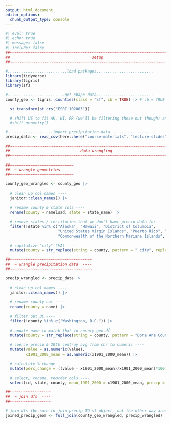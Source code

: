 ```yaml
---
output: html_document
editor_options: 
  chunk_output_type: console
---
```


```r
#| eval: true
#| echo: true
#| message: false
#| include: false
##~~~~~~~~~~~~~~~~~~~~~~~~~~~~~~~~~~~~~~~~~~~~~~~~~~~~~~~~~~~~~~~~~~~~~~~~~~~~~~
##                                    setup                                 ----
##~~~~~~~~~~~~~~~~~~~~~~~~~~~~~~~~~~~~~~~~~~~~~~~~~~~~~~~~~~~~~~~~~~~~~~~~~~~~~~

#..........................load packages.........................
library(tidyverse)
library(tigris)
library(sf)

#.........................get shape data.........................
county_geo <- tigris::counties(class = "sf", cb = TRUE) |> # cb = TRUE to use cartographic boundary files
  
  st_transform(st_crs("ESRI:102003"))

  # shift US to fit AK, HI, PR (we'll be filtering these out though) and transform CRS to USA Contiguous Albers Equal Area Conic (ESRI:102003) ----
  #shift_geometry()

#....................import precipitation data...................
precip_data <- read_csv(here::here("course-materials", "lecture-slides", "data", "county-jan20-dec24-precip.csv"), skip = 4)

##~~~~~~~~~~~~~~~~~~~~~~~~~~~~~~~~~~~~~~~~~~~~~~~~~~~~~~~~~~~~~~~~~~~~~~~~~~~~~~
##                               data wrangling                             ----
##~~~~~~~~~~~~~~~~~~~~~~~~~~~~~~~~~~~~~~~~~~~~~~~~~~~~~~~~~~~~~~~~~~~~~~~~~~~~~~
     
##~~~~~~~~~~~~~~~~~~~~~~~~~~~~
##  ~ wrangle geometries  ----
##~~~~~~~~~~~~~~~~~~~~~~~~~~~~

county_geo_wrangled <- county_geo |>
  
  # clean up col names ----
  janitor::clean_names() |>
  
  # rename county & state cols ----
  rename(county = namelsad, state = state_name) |>
  
  # remove states / territories that we don't have precip data for ----
  filter(!state %in% c("Alaska", "Hawaii", "District of Columbia",
                       "United States Virgin Islands", "Puerto Rico", "American Samoa",
                       "Commonwealth of the Northern Mariana Islands", "Guam")) |>
  
  # capitalize "city" (VA) ----
  mutate(county = str_replace(string = county, pattern = " city", replacement = " City"))

##~~~~~~~~~~~~~~~~~~~~~~~~~~~~~~~~~~~~
##  ~ wrangle precipitation data  ----
##~~~~~~~~~~~~~~~~~~~~~~~~~~~~~~~~~~~~

precip_wrangled <- precip_data |>
  
  # clean up col names ----
  janitor::clean_names() |>
  
  # rename county col ----
  rename(county = name) |>
  
  # filter out DC ----
  filter(!county %in% c("Washington, D.C.")) |>
  
  # update name to match that in county_geo df ----
  mutate(county = str_replace(string = county, pattern = "Dona Ana County", replacement = "Doña Ana County")) |>
  
  # coerce precip & 20th centruy avg from chr to numeric ----
  mutate(value = as.numeric(value),
         x1901_2000_mean = as.numeric(x1901_2000_mean)) |>
  
  # calculate % change ----
  mutate(perc_change = ((value - x1901_2000_mean)/x1901_2000_mean)*100) |>
  
  # select, rename, reorder cols ----
  select(id, state, county, mean_1901_2000 = x1901_2000_mean, precip = value, perc_change, anomaly_1901_2000_base_period)

##~~~~~~~~~~~~~~~~~~
##  ~ join dfs  ----
##~~~~~~~~~~~~~~~~~~

# join dfs (be sure to join precip TO sf object, not the other way around; see https://github.com/tidyverse/ggplot2/issues/3936 & https://map-rfun.library.duke.edu/032_thematic_mapping_geom_sf.html)) -------
joined_precip_geom <- full_join(county_geo_wrangled, precip_wrangled) 
```

<!-- --- -->

<!-- DATA WRANGLING ALTERNATIVE: USING THE {maps} PACKAGE -->

<!-- Here, we'll wrangle our precipitation data, then join it with our US county data (courtesy of the [`{maps}` package](https://cran.r-project.org/web/packages/maps/index.html)): -->

<!-- ```{r} -->
<!-- #| eval: false -->
<!-- #| echo: false -->
<!-- ##~~~~~~~~~~~~~~~~~~~~~~~~~~~~~~~~~~~~~~~~~~~~~~~~~~~~~~~~~~~~~~~~~~~~~~~~~~~~~~ -->
<!-- ##                                    setup                                 ---- -->
<!-- ##~~~~~~~~~~~~~~~~~~~~~~~~~~~~~~~~~~~~~~~~~~~~~~~~~~~~~~~~~~~~~~~~~~~~~~~~~~~~~~ -->

<!-- #..........................load packages......................... -->
<!-- library(tidyverse) -->
<!-- library(maps) -->

<!-- #.........................get shape data......................... -->
<!-- states <- map_data("state") -->
<!-- counties <- map_data("county") -->

<!-- #....................import precipitation data................... -->
<!-- precip_counties <- read_csv(here::here("slides", "data", "county-jan19-dec23-precip.csv"), skip = 4) |> -->
<!--   janitor::clean_names() -->

<!-- ##~~~~~~~~~~~~~~~~~~~~~~~~~~~~~~~~~~~~~~~~~~~~~~~~~~~~~~~~~~~~~~~~~~~~~~~~~~~~~~ -->
<!-- ##                               data wrangling                             ---- -->
<!-- ##~~~~~~~~~~~~~~~~~~~~~~~~~~~~~~~~~~~~~~~~~~~~~~~~~~~~~~~~~~~~~~~~~~~~~~~~~~~~~~ -->

<!-- #..............update names of counties df variables............. -->
<!-- us_counties <- counties |> -->

<!--   # select / rename cols of interest ---- -->
<!--   select(state = region, county = subregion, long, lat, group, order) |> -->

<!--   # make all county & state names Title Case ---- -->
<!--   mutate(county = str_to_title(county), -->
<!--          state = str_to_title(state)) |> -->

<!--   # fix different spellings so that they match county names in precip data ---- -->
<!--   mutate(county = case_when( -->
<!--     county == "De Kalb" ~ "DeKalb", -->
<!--     county == "De Soto" ~ "DeSoto", # works for FL & MI -->
<!--     county == "Du Page" ~ "DuPage", -->
<!--     county == "La Porte" ~ "LaPorte", -->
<!--     county == "Obrien" ~ "O'Brien", -->
<!--     county == "Prince Georges" ~ "Prince George's", -->
<!--     county == "Queen Annes" ~ "Queen Anne's", -->
<!--     county == "Ste Genevieve" ~ "Ste. Genevieve", -->
<!--     county == "La Moure" ~ "LaMoure", -->
<!--     state == "Texas" & county == "De Witt" ~ "DeWitt", -->
<!--     # county == "St. Marys" ~ "St. Mary's", # isn't working?? -->
<!--     TRUE ~ county -->
<!--     )) |> -->
<!--   mutate(county = str_replace(string = county, pattern = "St ", replacement = "St. ")) |> -->

<!--   # remove DC & Yellowstone National Park ---- -->
<!--   filter(!state %in% c("District Of Columbia")) |> -->
<!--   filter(!county %in% c("Yellowstone National")) -->


<!-- #..........clean precip data & make sure var names match......... -->
<!-- precip_counties_wrangled <- precip_counties |> -->

<!--   # more intuitive col name ---- -->
<!--   rename(county = name) |> -->

<!--   # make all county & state names lower case ---- -->
<!--   mutate(county = str_to_lower(county), -->
<!--          state = str_to_lower(state)) |> -->

<!--   # remove recurring patterns ---- -->
<!--   mutate(county = str_remove(county, pattern = " county")) |> # across all county names -->
<!--   mutate(county = str_remove(county, pattern = " parish")) |> # LA -->

<!--   # make state & county names Title Case again ---- -->
<!--   mutate(county = str_to_title(county), -->
<!--          state = str_to_title(state)) |> -->

<!--   # fix different spellings so that they match county names in precip data ---- -->
<!--   mutate(county = case_when( -->
<!--     county == "Dekalb" ~ "DeKalb", -->
<!--     county == "Desoto" ~ "DeSoto", # works for FL & MI -->
<!--     state == "Louisiana" & county == "De Soto" ~ "DeSoto", -->
<!--     county == "Dupage" ~ "DuPage", -->
<!--     county == "Lasalle" ~ "La Salle", -->
<!--     county == "Laporte" ~ "LaPorte", -->
<!--     county == "O'brien" ~ "O'Brien", -->
<!--     county == "Lamoure" ~ "LaMoure", -->
<!--     state == "Texas" & county == "Dewitt" ~ "DeWitt", -->
<!--     county == "St. Mary's" ~ "St. Marys", -->
<!--     county == "Suffolk City" ~ "Suffolk", -->
<!--     county == "Hampton City" ~ "Hampton", -->
<!--     county == "Virginia Beach City" ~ "Virginia Beach", -->
<!--     county == "Newport News City" ~ "Newport News", -->
<!--     county == "Norfolk City" ~ "Norfolk", -->
<!--     TRUE ~ county -->
<!--   )) |> -->

<!--   # remove DC & other non-counties -->
<!--   filter(!county %in% c("Washington, D.c.", "Alexandria City", "Bristol City")) |> -->

<!--   # coerce precip & 20th centruy avg from chr to numeric ---- -->
<!--   mutate(value = as.numeric(value), -->
<!--          x1901_2000_mean = as.numeric(x1901_2000_mean)) |> -->

<!--   # calculate % change ---- -->
<!--   mutate(perc_change = ((value - x1901_2000_mean)/x1901_2000_mean)*100) |> -->

<!--   # select & rename cols ---- -->
<!--   select(state, county, mean_1901_2000 = x1901_2000_mean, precip = value, perc_change, anomaly_1901_2000_base_period) -->

<!-- ##~~~~~~~~~~~~~~~~~~~~~~~~~~~~~~~~~~~~~~~~~~~~~~~~~~~~~~~~~~~~~~~~~~~~ -->
<!-- ##  ~ used to identify which county names don't match across dfs  ---- -->
<!-- ##~~~~~~~~~~~~~~~~~~~~~~~~~~~~~~~~~~~~~~~~~~~~~~~~~~~~~~~~~~~~~~~~~~~~ -->

<!-- # unique_us_counties <- us_counties |> -->
<!-- #   distinct(state, county) -->
<!-- # -->
<!-- # unique_precip_counties <- precip_counties_wrangled |> -->
<!-- #   distinct(state, county) -->
<!-- # -->
<!-- # missing_from_us_counties <- anti_join(unique_precip_counties, unique_us_counties) |> -->
<!-- #   rename(county_in_us = county) -->
<!-- # -->
<!-- # missing_from_precip_counties <- anti_join(unique_us_counties, unique_precip_counties) |> -->
<!-- #   rename(county_in_precip = county) -->

<!-- ##~~~~~~~~~~~~~~~~~~~~~~~~~~~~~~~~~~~~~~~~~~~~~~~~~~~~~~~~~~~~~~~~~~~~ -->
<!-- ##  ~ ----------------------------------------------------------  ---- -->
<!-- ##~~~~~~~~~~~~~~~~~~~~~~~~~~~~~~~~~~~~~~~~~~~~~~~~~~~~~~~~~~~~~~~~~~~~ -->

<!-- #............................join dfs............................ -->
<!-- joined_precip_us_counties <- full_join(precip_counties_wrangled, us_counties) -->
<!-- ``` -->

<!-- ```{r} -->
<!-- #| eval: false -->
<!-- #| echo: false -->
<!-- ##~~~~~~~~~~~~~~~~~~~~~~~~~~~~~~~~~~~~~~~~~~~~~~~~~~~~~~~~~~~~~~~~~~~~~~~~~~~~~~ -->
<!-- ##                                    setup                                 ---- -->
<!-- ##~~~~~~~~~~~~~~~~~~~~~~~~~~~~~~~~~~~~~~~~~~~~~~~~~~~~~~~~~~~~~~~~~~~~~~~~~~~~~~ -->

<!-- #..........................load packages......................... -->
<!-- library(tidyverse) -->
<!-- library(maps) -->

<!-- #.........................get shape data......................... -->
<!-- states <- map_data("state") -->
<!-- counties <- map_data("county") -->

<!-- #....................import precipitation data................... -->
<!-- precip_counties <- read_csv(here::here("week5", "data", "county-jan19-dec23-precip.csv"), skip = 4) |> -->
<!--   janitor::clean_names() -->

<!-- ##~~~~~~~~~~~~~~~~~~~~~~~~~~~~~~~~~~~~~~~~~~~~~~~~~~~~~~~~~~~~~~~~~~~~~~~~~~~~~~ -->
<!-- ##                               data wrangling                             ---- -->
<!-- ##~~~~~~~~~~~~~~~~~~~~~~~~~~~~~~~~~~~~~~~~~~~~~~~~~~~~~~~~~~~~~~~~~~~~~~~~~~~~~~ -->

<!-- #..............update names of counties df variables............. -->
<!-- us_counties <- counties |> -->

<!--   # select / rename cols of interest ---- -->
<!--   select(state = region, county = subregion, long, lat, group, order) |> -->

<!--   # make all county & state names Title Case ---- -->
<!--   mutate(county = str_to_title(county), -->
<!--          state = str_to_title(state)) |> -->

<!--   # fix different spellings so that they match county names in precip data ---- -->
<!--   mutate(county = case_when( -->
<!--     county == "De Kalb" ~ "DeKalb", -->
<!--     county == "De Soto" ~ "DeSoto", -->
<!--     county == "Du Page" ~ "DuPage", -->
<!--     county == "La Porte" ~ "LaPorte", -->
<!--     county == "Obrien" ~ "O'Brien", -->
<!--     county == "Prince Georges" ~ "Prince George's", -->
<!--     county == "Queen Annes" ~ "Queen Anne's", -->
<!--     county == "Ste Genevieve" ~ "Ste. Genevieve", -->
<!--     county == "La Moure" ~ "LaMoure", -->
<!--     state == "Texas" & county == "De Witt" ~ "DeWitt", -->
<!--     TRUE ~ county -->
<!--     )) |> -->
<!--   mutate(county = str_replace(string = county, pattern = "St ", replacement = "St. ")) |> -->

<!--   # remove DC & Yellowstone National Park ---- -->
<!--   filter(!state %in% c("District Of Columbia")) |> -->
<!--   filter(!county %in% c("Yellowstone National")) -->


<!-- #..........clean precip data & make sure var names match......... -->
<!-- precip_counties_wrangled <- precip_counties |> -->

<!--   # more intuitive col name ---- -->
<!--   rename(county = name) |> -->

<!--   # make all county & state names lower case ---- -->
<!--   mutate(county = str_to_lower(county), -->
<!--          state = str_to_lower(state)) |> -->

<!--   # remove recurring patterns ---- -->
<!--   mutate(county = str_remove(county, pattern = " county")) |> -->
<!--   mutate(county = str_remove(county, pattern = " parish")) |> -->

<!--   # make state & county names Title Case again ---- -->
<!--   mutate(county = str_to_title(county), -->
<!--          state = str_to_title(state)) |> -->

<!--   # fix different spellings so that they match county names in precip data ---- -->
<!--   mutate(county = case_when( -->
<!--     county == "Dekalb" ~ "DeKalb", -->
<!--     county == "Desoto" ~ "DeSoto", -->
<!--     state == "Louisiana" & county == "De Soto" ~ "DeSoto", -->
<!--     county == "Dupage" ~ "DuPage", -->
<!--     county == "Lasalle" ~ "La Salle", -->
<!--     county == "Laporte" ~ "LaPorte", -->
<!--     county == "O'brien" ~ "O'Brien", -->
<!--     county == "Lamoure" ~ "LaMoure", -->
<!--     state == "Texas" & county == "Dewitt" ~ "DeWitt", -->
<!--     county == "St. Mary's" ~ "St. Marys", -->
<!--     county == "Suffolk City" ~ "Suffolk", -->
<!--     county == "Hampton City" ~ "Hampton", -->
<!--     county == "Virginia Beach City" ~ "Virginia Beach", -->
<!--     county == "Newport News City" ~ "Newport News", -->
<!--     county == "Norfolk City" ~ "Norfolk", -->
<!--     TRUE ~ county -->
<!--   )) |> -->

<!--   # remove DC & other non-counties -->
<!--   filter(!county %in% c("Washington, D.c.", "Alexandria City", "Bristol City")) |> -->

<!--   # coerce precip & 20th centruy avg from chr to numeric ---- -->
<!--   mutate(value = as.numeric(value), -->
<!--          x1901_2000_mean = as.numeric(x1901_2000_mean)) |> -->

<!--   # calculate % change ---- -->
<!--   mutate(perc_change = ((value - x1901_2000_mean)/x1901_2000_mean)*100) |> -->

<!--   # select & rename cols ---- -->
<!--   select(state, county, mean_1901_2000 = x1901_2000_mean, precip = value, perc_change, anomaly_1901_2000_base_period) -->

<!-- ##~~~~~~~~~~~~~~~~~~~~~~~~~~~~~~~~~~~~~~~~~~~~~~~~~~~~~~~~~~~~~~~~~~~~ -->
<!-- ##  ~ used to identify which county names don't match across dfs  ---- -->
<!-- ##~~~~~~~~~~~~~~~~~~~~~~~~~~~~~~~~~~~~~~~~~~~~~~~~~~~~~~~~~~~~~~~~~~~~ -->

<!-- # unique_us_counties <- us_counties |> -->
<!-- #   distinct(state, county) -->
<!-- # -->
<!-- # unique_precip_counties <- precip_counties_wrangled |> -->
<!-- #   distinct(state, county) -->
<!-- # -->
<!-- # missing_from_us_counties <- anti_join(unique_precip_counties, unique_us_counties) |> -->
<!-- #   rename(county_in_us = county) -->
<!-- # -->
<!-- # missing_from_precip_counties <- anti_join(unique_us_counties, unique_precip_counties) |> -->
<!-- #   rename(county_in_precip = county) -->

<!-- ##~~~~~~~~~~~~~~~~~~~~~~~~~~~~~~~~~~~~~~~~~~~~~~~~~~~~~~~~~~~~~~~~~~~~ -->
<!-- ##  ~ ----------------------------------------------------------  ---- -->
<!-- ##~~~~~~~~~~~~~~~~~~~~~~~~~~~~~~~~~~~~~~~~~~~~~~~~~~~~~~~~~~~~~~~~~~~~ -->

<!-- #............................join dfs............................ -->
<!-- joined_precip_us_counties <- full_join(precip_counties_wrangled, us_counties) -->
<!-- ``` -->

<!-- --- -->
